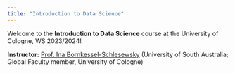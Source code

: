 ```yaml
---
title: "Introduction to Data Science"
---
```


Welcome to the **Introduction to Data Science** course at the University of Cologne, WS 2023/2024!

**Instructor:** [Prof. Ina Bornkessel-Schlesewsky](https://people.unisa.edu.au/ina.bornkessel-schlesewsky) (University of South Australia; Global Faculty member, University of Cologne)
